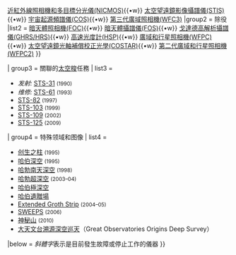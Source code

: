 {{Navbox
|name       = 哈伯太空望遠鏡 <!--(enables "v•d•e" links)-->
|title      = [[哈伯太空望遠鏡]]
|bodyclass = hlist
|state = {{{state<includeonly>|autocollapse</includeonly>}}}

|group1 = 艙內儀器
|list1 = {{Navbox subgroup
|group1 = 現役
|list1  = {{nowrap begin}}<!--
-->[[先進巡天照相機|先進巡天照相機(ACS)]]{{•w}} <!--
-->[[精細導星感測器|精細導星感測器(FGS)]]{{•w}} <!--
-->[[近紅外線照相機和多目標分光儀|近紅外線照相機和多目標分光儀(NICMOS)]]{{•w}} <!--
-->[[太空望遠鏡影像攝譜儀|太空望遠鏡影像攝譜儀(STIS)]]{{•w}} <!--
-->[[宇宙起源頻譜儀|宇宙起源頻譜儀(COS)]]{{•w}} <!--
-->[[第三代廣域照相機|第三代廣域照相機(WFC3)]]<!--
-->{{nowrap end}}
<!-- |group2 = 規畫中
|list2  = {{nowrap begin}}
{{nowrap end}}
-->
|group2 = 除役
|list2  = {{nowrap begin}}<!--
-->[[暗天體照相機|暗天體照相機(FOC)]]{{•w}} <!--
-->[[暗天體攝譜儀|暗天體攝譜儀(FOS)]]{{•w}} <!--
-->[[戈達德高解析攝譜儀|戈達德高解析攝譜儀(GHRS/HRS)]]{{•w}} <!--
-->[[高速光度計|高速光度計(HSP)]]{{•w}} <!--
-->[[廣域和行星照相機|廣域和行星照相機(WFPC)]]{{•w}}<!--
-->[[太空望遠鏡光軸補償校正光學|太空望遠鏡光軸補償校正光學(COSTAR)]]{{•w}} <!--
-->[[第二代廣域和行星照相機|第二代廣域和行星照相機(WFPC2)]]<!---->{{nowrap end}}
}}

| group3 = 關聯的[[太空梭]]任務
| list3 =
* ''发射:'' [[STS-31]] <small>(1990)</small>
* ''维修:'' [[STS-61]] <small>(1993)</small>
* [[STS-82]] <small>(1997)</small>
* [[STS-103]] <small>(1999)</small>
* [[STS-109]] <small>(2002)</small>
* [[STS-125]] <small>(2009)</small>

| group4 = 特殊领域和图像
| list4 =
* [[创生之柱]] <small>(1995)</small>
* [[哈伯深空]] <small>(1995)</small>
* [[哈勃南天深空]] <small>(1998)</small>
* [[哈勃超深空]] <small>(2003–04)</small>
* [[哈伯極深空]]
* [[哈伯遺贈場]]
* [[Extended Groth Strip]] <small>(2004–05)</small>
* [[人馬光窗掩凌系外行星搜尋計畫|SWEEPS]] <small>(2006)</small>
* [[神秘山]] <small>(2010)</small>
* [[大天文台溯源深空巡天]]（Great Observatories Origins Deep Survey）

|below = ''斜體字''表示是目前發生故障或停止工作的儀器
}}<noinclude>
{{collapsible option}}
{{documentation|content=
==说明文件==
{{宇宙導航}}

[[Category:天文學模板|{{PAGENAME}}]]<!--may need focusing/supplementing-->
}}
</noinclude>